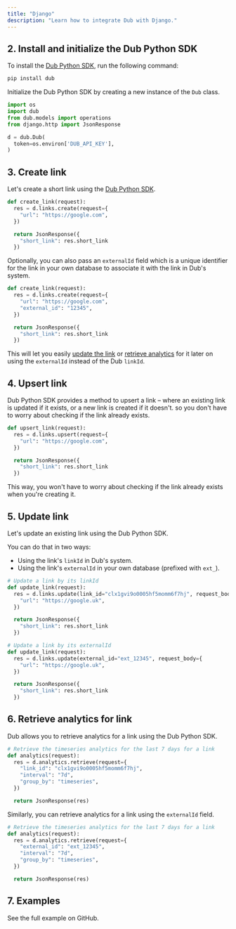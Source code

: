 ```yaml
---
title: "Django"
description: "Learn how to integrate Dub with Django."
---
```



<Prerequisites />

## 2. Install and initialize the Dub Python SDK

<Steps titleSize="h3">

<Step title="Install">

To install the [Dub Python SDK](https://dub.co/solutions/python), run the following command:

```bash pip
pip install dub
```

</Step>

<Step title="Initialize">

Initialize the Dub Python SDK by creating a new instance of the `Dub` class.

```python
import os
import dub
from dub.models import operations
from django.http import JsonResponse

d = dub.Dub(
  token=os.environ['DUB_API_KEY'],
)
```

</Step>

</Steps>

## 3. Create link

Let's create a short link using the [Dub Python SDK](https://dub.co/solutions/python).

```python views.py
def create_link(request):
  res = d.links.create(request={
    "url": "https://google.com",
  })

  return JsonResponse({
    "short_link": res.short_link
  })
```

<Accordion title="Full list of available attributes for the Link model">
  <LinkArguments />
</Accordion>

Optionally, you can also pass an `externalId` field which is a unique identifier for the link in your own database to associate it with the link in Dub's system.

```python views.py
def create_link(request):
  res = d.links.create(request={
    "url": "https://google.com",
    "external_id": "12345",
  })

  return JsonResponse({
    "short_link": res.short_link
  })
```

This will let you easily [update the link](#5-update-link) or [retrieve analytics](#6-retrieve-analytics-for-link) for it later on using the `externalId` instead of the Dub `linkId`.

## 4. Upsert link

Dub Python SDK provides a method to upsert a link – where an existing link is updated if it exists, or a new link is created if it doesn't. so you don't have to worry about checking if the link already exists.

```python views.py
def upsert_link(request):
  res = d.links.upsert(request={
    "url": "https://google.com",
  })

  return JsonResponse({
    "short_link": res.short_link
  })
```

This way, you won't have to worry about checking if the link already exists when you're creating it.

## 5. Update link

Let's update an existing link using the Dub Python SDK.

You can do that in two ways:

- Using the link's `linkId` in Dub's system.
- Using the link's `externalId` in your own database (prefixed with `ext_`).

```python views.py
# Update a link by its linkId
def update_link(request):
  res = d.links.update(link_id="clx1gvi9o0005hf5momm6f7hj", request_body={
    "url": "https://google.uk",
  })

  return JsonResponse({
    "short_link": res.short_link
  })

# Update a link by its externalId
def update_link(request):
  res = d.links.update(external_id="ext_12345", request_body={
    "url": "https://google.uk",
  })

  return JsonResponse({
    "short_link": res.short_link
  })
```

## 6. Retrieve analytics for link

Dub allows you to retrieve analytics for a link using the Dub Python SDK.

```python views.py
# Retrieve the timeseries analytics for the last 7 days for a link
def analytics(request):
  res = d.analytics.retrieve(request={
    "link_id": "clx1gvi9o0005hf5momm6f7hj",
    "interval": "7d",
    "group_by": "timeseries",
  })

  return JsonResponse(res)
```

Similarly, you can retrieve analytics for a link using the `externalId` field.

```python views.py
# Retrieve the timeseries analytics for the last 7 days for a link
def analytics(request):
  res = d.analytics.retrieve(request={
    "external_id": "ext_12345",
    "interval": "7d",
    "group_by": "timeseries",
  })

  return JsonResponse(res)
```

## 7. Examples

<CardGroup cols={2}>
  <Card
    title="Python Example"
    icon="github"
    href="https://github.com/dubinc/examples/tree/main/python/django"
    color="#333333"
  >
    See the full example on GitHub.
  </Card>
</CardGroup>
